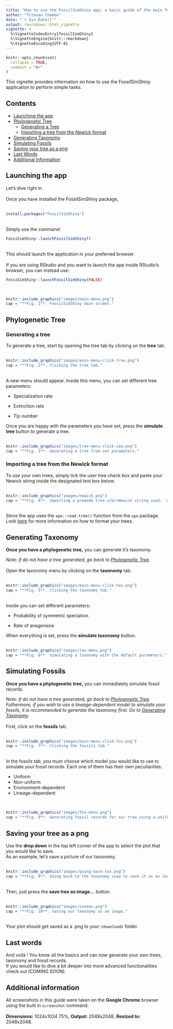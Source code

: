 ```yaml
---
title: "How to use the FossilSimShiny app: a basic guide of the main functionalities"
author: "Titouan Chambe"
date: "`r Sys.Date()`"
output: rmarkdown::html_vignette
vignette: >
  %\VignetteIndexEntry{fossilSimShiny}
  %\VignetteEngine{knitr::rmarkdown}
  %\VignetteEncoding{UTF-8}
---
```


```r
knitr::opts_chunk$set(
  collapse = TRUE,
  comment = "#>"
)
```

This vignette provides information on how to use the FossilSimShiny application to perform simple tasks.

## Contents

* [Launching the app]
* [Phylogenetic Tree]
  * [Generating a Tree]
  * [Importing a tree from the Newick format]
* [Generating Taxonomy]
* [Simulating Fossils]
* [Saving your tree as a png]
* [Last Words]
* [Additional Information]

## Launching the app

Let's dive right in.\
\
Once you have installed the FossilSimShiny package,\
\
```r
install.packages("FossilSimShiny")
```
\
Simply use the command:\

```r
FossiSimShiny::launchFossilSimShiny()
```
\
This should launch the application in your preferred browser.\
\
If you are using RStudio and you want to launch the app inside RStudio's browser, you can instead use:\

```r
FossiSimShiny::launchFossilSimShiny(FALSE)
```
\
```r
knitr::include_graphics("images/main-menu.png")
cap = "**Fig. 1**. FossilSimShiny main screen."
```

## Phylogenetic Tree

### Generating a tree

To generate a tree, start by opening the tree tab by clicking on the **tree** tab.\
\
```r
knitr::include_graphics("images/main-menu-click-tree.png")
cap = "**Fig. 2**. Clicking the tree tab."
```
\
A new menu should appear. Inside this menu, you can set different tree parameters:\

* Specialization rate

* Extinction rate

* Tip number

Once you are happy with the parameters you have set, press the **simulate tree** button to generate a tree.\
\
```r
knitr::include_graphics("images/tree-menu-click-sim.png")
cap = "**Fig. 3**. Generating a tree from set parameters."
```

### Importing a tree from the Newick format

To use your own trees, simply tick the user tree check box and paste your Newick string inside the designated text box below.\
\
```r
knitr::include_graphics("images/newick.png")
cap = "**Fig. 4**. Importing a premade tree.</br>Newick string used: `owls(((Strix_aluco:4.2,Asio_otus:4.2):3.1, Athene_noctua:7.3):6.3,Tyto_alba:13.5);`."
```
\
Since the app uses the `ape::read.tree()` function from the `ape` package. Look 
<a href = "https://www.rdocumentation.org/packages/ape/versions/5.6-2/topics/read.tree">here</a> 
for more information on how to format your trees.

## Generating Taxonomy

**Once you have a phylogenetic tree,** you can generate it's taxonomy.\

*Note: if do not have a tree generated, go back to [Phylogenetic Tree].*\
\
Open the taxonomy menu by clicking on the **taxonomy** tab.\
\
```r
knitr::include_graphics("images/main-menu-click-tax.png")
cap = "**Fig. 5**. Clicking the taxonomy tab."
```
\
Inside you can set different parameters:\

* Probability of symmetric speciation 

* Rate of anagenesis

When everything is set, press the **simulate taxonomy** button.\
\
```r
knitr::include_graphics("images/tax-menu.png")
cap = "**Fig. 6**. Simulating a taxonomy with the default parameters."
```

## Simulating Fossils

**Once you have a phylogenetic tree,** you can immediately simulate fossil records.\

*Note: if do not have a tree generated, go back to [Phylogenetic Tree]. Futhermore, if you wish to use a lineage-dependent model to simulate your fossils, it is recommended to generate the taxonomy first. Go to [Generating Taxonomy].*\
\
First, click on the **fossils** tab.\
\
```r
knitr::include_graphics("images/main-menu-click-fos.png")
cap = "**Fig. 7**. Clicking the fossils tab."
```
\
In the fossils tab, you must choose which model you would like to use to simulate your fossil records. Each one of them has their own peculiarities:\

* Uniform
* Non-uniform
* Environment-dependent
* Lineage-dependent

\
```r
knitr::include_graphics("images/fos-menu.png")
cap = "**Fig. 8**. Generating fossil records for our tree using a uniform distribution."
```

## Saving your tree as a png

Use the **drop down** in the top left corner of the app to select the plot that you would like to save.\
As an example, let's save a picture of our taxonomy.\
\
```r
knitr::include_graphics("images/going-back-tax.png")
cap = "**Fig. 9**. Going back to the taxonomy view to save it as an image."
```
\
Then, just press the **save tree as image...** button.\
\
```r
knitr::include_graphics("images/saveas.png")
cap = "**Fig. 10**. Saving our taxonomy as an image."
```
\
Your plot should get saved as a .png to your `/downloads` folder.\

## Last words

And voilà ! You know all the basics and can now generate your own trees, taxonomy and fossil records.\
If you would like to dive a bit deeper into more advanced functionalities check out (COMING SOON).\

## Additional information
All screenshots in this guide were taken on the **Google Chrome** browser using the built in `screenshot` command.\
\
**Dimensions:** 1024x1024 75%, **Output:** 2048x2048, **Resized to:** 2048x2048.\